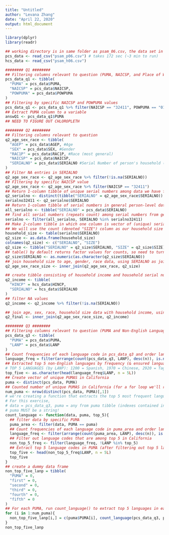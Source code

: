 ---
title: "Untitled"
author: "Levana Zhang"
date: "April 22, 2020"
output: html_document
---

```{r}
library(dplyr)
library(readr)

## working directory is in same folder as psam_06.csv, the data set in question
pcs_data <- read_csv("psam_p06.csv") # takes 172 sec (~3 min to run)
hcs_data <- read_csv("psam_h06.csv")

######## Q1 ########
## Filtering columns relevant to question (PUMA, NAICSP, and Place of Work PUMA)
pcs_data_q1 <- tibble(
  "PUMA" = pcs_data$PUMA,
  "NAICSP" = pcs_data$NAICSP,
  "POWPUMA" = pcs_data$POWPUMA
)
## Filtering by specific NAICSP and POWPUMA values
pcs_data_q1 <- pcs_data_q1 %>% filter(NAICSP == "32411", POWPUMA == "01300")
## Extract PUMA column to a variable
answQ1 <- pcs_data_q1$PUMA
## NEED TO FIGURE OUT CHLOROPLETH

######## Q2 ########
## Filtering columns relevant to question
q2_age_sex_race <- tibble(
  "AGEP" = pcs_data$AGEP, #Age
  "SEX" = pcs_data$SEX, #Gender
  "RAC1P" = pcs_data$RAC1P, #Race (most general)
  "NAICSP" = pcs_data$NAICSP,
  "SERIALNO" = pcs_data$SERIALNO #Serial Number of person's household (important for joining household and personal data)
)
## Filter NA entries in SERIALNO
q2_age_sex_race <- q2_age_sex_race %>% filter(!is.na(SERIALNO))
## FIltering by specific NAICSP value
q2_age_sex_race <- q2_age_sex_race %>% filter(NAICSP == "32411")
## Return 1-column tibble of unique serial numbers among data we have filtered (in q2_age_sex_race)
q2_serialno <- distinct(tibble("SERIALNO" = q2_age_sex_race$SERIALNO))
serialno32411 <- q2_serialno$SERIALNO
## Return 1-column tibble of serial numbers in general person-level dataset
all_serialno <- tibble("SERIALNO" = pcs_data$SERIALNO)
## find all serial numbers (repeats count) among serial numbers from general person-level dataset that are also present in the set of serial numbers we have extracted from our specific dataset (q2_age_sex_race)
serialno <- filter(all_serialno, SERIALNO %in% serialno32411)
## Make 2-column tibble in which one column is vector of (unique) serial numbers, and other column is corresponding counts of serial numbers in q2_age_sex_rac in all_serial_no
## We will use the count (denoted "SIZE") column as our household size (corresponding to household serial no)
household_size <- table(serialno$SERIALNO)
q2_size <- as.data.frame(household_size)
colnames(q2_size) <- c("SERIALNO", "SIZE")
q2_size <- tibble("SERIALNO" = q2_size$SERIALNO, "SIZE" = q2_size$SIZE)
## table() by default returns factor values for counts, so need to turn counts into numeric values for join function to work
q2_size$SERIALNO <- as.numeric(as.character(q2_size$SERIALNO))
## join household size to age, gender, race data, using SERIALNO as joining variable
q2_age_sex_race_size <- inner_join(q2_age_sex_race, q2_size)

## create tibble consisting of household income and household serial number from household data
q2_income <- tibble(
  "HINCP" = hcs_data$HINCP,
  "SERIALNO" = hcs_data$SERIALNO
)
## filter NA values
q2_income <- q2_income %>% filter(!is.na(SERIALNO))

## join age, sex, race, household size data with household income, using SERIALNO as joining variable
q2_final <- inner_join(q2_age_sex_race_size, q2_income)

######## Q3 ########
## Filtering columns relevant to question (PUMA and Non-English Language)
pcs_data_q3 <- tibble(
  "PUMA" = pcs_data$PUMA,
  "LANP" = pcs_data$LANP
)
## Count frequencies of each language code in pcs_data_q3 and order language & frequencies from most frequent to least frequent. Also filtered out NA values
language_freq = filter(arrange(count(pcs_data_q3, LANP), desc(n)), is.na(LANP) != TRUE)
## Extracted top 5 non-English languages by frequency (& ensured language codes are strings)
# TOP 5 LANGUAGES (by LANP): 1200 = Spanish, 1970 = Chinese, 2920 = Tagalog, 1960 = Vietnamese, 2575 = Korean
top_five <- as.character(head(language_freq$LANP, n = 5L))
## Create vector of unique PUMAS in California
puma <- distinct(pcs_data, PUMA)
## Counted number of unique PUMAS in California (for a for loop we'll run later)
num_puma <- nrow(distinct(pcs_data, PUMA)[,1])
# we're creating a function that extracts the top 5 most frequent language variables (that is NOT among the top 5 language variables in California, as we computed earleir) from a particular puma in a dataset
# For this exercise,
# data = pcs_data_q3, puma = any from puma tibble (indexes contained in num_puma)
# puma MUST be a string!
count_language <- function(data, puma, top_5){
  ## filter data by specific PUMA
  puma_area <- filter(data, PUMA == puma)
  ## Count frequencies of each language code in puma_area and order language & frequencies from most frequent to least frequent. Also filtered out NA values
  language_freq <- filter(arrange(count(puma_area, LANP), desc(n)), is.na(LANP) != TRUE)
  ## Filter out language codes that are among top 5 in California
  non_top_5_freq <- filter(language_freq, !LANP %in% top_5)
  ## Extract top 5 language codes in PUMA (after filtering out top 5 languages in California)
  top_five <- head(non_top_5_freq$LANP, n = 5L)
  top_five
}
## create a dummy data frame
non_top_five_lanp = tibble(
  "PUMA" = 0,
  "first" = 0,
  "second" = 0,
  "third" = 0,
  "fourth" = 0,
  "fifth" = 0
)
## For each PUMA, run count_language() to extract top 5 languages in each PUMA that is not in top 5 languages in California
for (i in 1:num_puma){
  non_top_five_lanp[i,] = c(puma$PUMA[i], count_language(pcs_data_q3, puma$PUMA[i], top_five))
}
non_top_five_lanp
```
